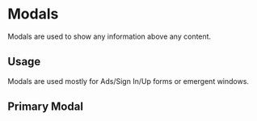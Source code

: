 
<Meta title="Design System| Modals" component={Modal} />

# Modals

Modals are used to show any information above any content.

## Usage

Modals are used mostly for Ads/Sign In/Up forms or emergent windows.

## Primary Modal

<Preview withToolbar>
  <Story name="Primary">
    <Modal showModal={boolean("Show modal", true)}/>
  </Story>
</Preview>